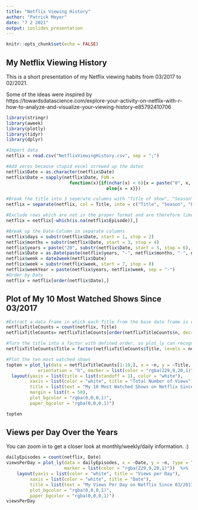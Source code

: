 ```yaml
---
title: "Netflix Viewing History"
author: "Patrick Meyer"
date: "7 2 2021"
output: ioslides_presentation
---
```


```r
knitr::opts_chunk$set(echo = FALSE)
```

## My Netflix Viewing History

This is a short presentation of my Netflix viewing habits from 03/2017 to 02/2021.

Some of the ideas were inspired by
https://towardsdatascience.com/explore-your-activity-on-netflix-with-r-how-to-analyze-and-visualize-your-viewing-history-e85792410706

```r

library(stringr)
library(aweek)
library(plotly)
library(tidyr)
library(dplyr)

#Import data
netflix = read.csv("NetflixViewingHistory.csv", sep = ";")

#Add zeros because stupid excel screwed up the dates
netflix$Date = as.character(netflix$Date)
netflix$Date = sapply(netflix$Date, FUN = 
                        function(x){if(nchar(x) < 6){x = paste("0", x, sep = "")}
                                      else{x = x}})

#Break the title into 3 seperate columns with "Title of show", "Season", "Title of episode"
netflix = separate(netflix, col = Title, into = c("Title", "Season", "Episode"), sep = ': ')

#Exclude rows which are not in the proper format and are therefore likely now series
netflix = netflix[-which(is.na(netflix$Episode)),]

#Break up the Date-Column in separate columns
netflix$days = substr(netflix$Date, start = 1, stop = 2)
netflix$months = substr(netflix$Date, start = 3, stop = 4)
netflix$years = paste("20", substr(netflix$Date, start = 5, stop = 6), sep = "")
netflix$Date = as.Date(paste(netflix$years, "-", netflix$months, "-", netflix$days, sep = ""))
netflix$week = date2week(netflix$Date)
netflix$week = substr(netflix$week, start = 7, stop = 8)
netflix$weekYear = paste(netflix$years, netflix$week, sep = "-")
#Order by Date
netflix = netflix[order(netflix$Date),]
```

## Plot of My 10 Most Watched Shows Since 03/2017

```r
#Extract a data frame in which each Title from the base data frame is counted
netflixTitleCounts = count(netflix, Title)
netflixTitleCounts= netflixTitleCounts[order(netflixTitleCounts$n, decreasing = TRUE),]

#Turn the title into a factor with defined order, so plot_ly can recognize this order instead of sorting alphabetically
netflixTitleCounts$Title = factor(netflixTitleCounts$Title, levels = netflixTitleCounts$Title[order(netflixTitleCounts$n, decreasing = FALSE)])

#Plot the ten most watched shows
topten = plot_ly(data = netflixTitleCounts[1:10,], x = ~n, y = ~Title, type = "bar", 
            orientation = "h", marker = list(color = "rgba(229,9,20,1)")) %>%
  layout(yaxis = list(title = list(standoff = 1), color = "white"), 
         xaxis = list(color = "white", title = "Total Number of Views"),
         title = list(text = "My 10 Most Watched Shows on Netflix Since 03/2017", font = list(color = "white")),
         margin = list(t = 50),
         plot_bgcolor = "rgba(0,0,0,1)", 
         paper_bgcolor = "rgba(0,0,0,1)")

topten
```

## Views per Day Over the Years

You can zoom in to get a closer look at monthly/weekly/daily information. :)


```r
dailyEpisodes = count(netflix, Date)
viewsPerDay = plot_ly(data = dailyEpisodes, x = ~Date, y = ~n, type = "bar", 
                      marker = list(color = "rgba(229,9,20,1)"))  %>%
    layout(yaxis = list(color = "white", title = "Views per Day"), 
         xaxis = list(color = "white", title = "Date"),
         title = list(text = "My Views Per Day on Netflix Since 03/2017", font = list(color = "white")),
         plot_bgcolor = "rgba(0,0,0,1)", 
         paper_bgcolor = "rgba(0,0,0,1)")
viewsPerDay
```
